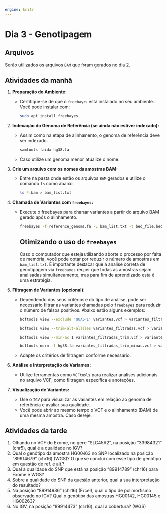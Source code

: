 ```yaml
---
engine: knitr
---
```


# Dia 3 - Genotipagem {.unnumbered}

## Arquivos

Serão utilizados os arquivos `BAM` que foram gerados no dia 2.

## Atividades da manhã

1.  **Preparação do Ambiente:**

    -   Certifique-se de que o `freebayes` está instalado no seu ambiente. Você pode instalar com:

        ```bash
        sudo apt install freebayes
        ```

2.  **Indexação do Genoma de Referência (se ainda não estiver indexado):**

    -   Assim como na etapa de alinhamento, o genoma de referência deve ser indexado.

        ```bash
        samtools faidx hg38.fa
        ```

    -   Caso utilize um genoma menor, atualize o nome.

3.  **Crie um arquivo com os nomes da amostras BAM:**

    -   Entre na pasta onde estão os arquivos `BAM` gerados e utilize o comando `ls` como abaixo

        ```bash
        ls *.bam > bam_list.txt
        ```

4.  **Chamada de Variantes com `freebayes`:**

    -   Execute o freebayes para chamar variantes a partir do arquivo BAM gerado após o alinhamento.

        ```bash
        freebayes -f reference_genome.fa -L bam_list.txt -t bed_file.bed > variantes.vcf
        ```

        ::: callout-warning
        ## Otimizando o uso do `freebayes`

        Caso o computador que esteja utilizando aborte o processo por falta de memória, você pode optar por reduzir o número de amostras em `bam_list.txt`. É importante destacar que a analise correta de genotipagem via `freebayes` requer que todas as amostras sejam analisadas simultaneamente, mas para fim de aprendizado esta é uma estratégia.
        :::

5.  **Filtragem de Variantes (opcional):**

    -   Dependendo dos seus critérios e do tipo de análise, pode ser necessário filtrar as variantes chamadas pelo `freebayes` para reduzir o número de falsos positivos. Abaixo estão alguns exemplos:

        ```bash
        bcftools view --exclude 'QUAL<1' variantes.vcf > variantes_filtradas.vcf

        bcftools view --trim-alt-alleles variantes_filtradas.vcf > variantes_filtradas_trim.vcf

        bcftools view --min-ac 1 variantes_filtradas_trim.vcf > variantes_filtradas_trim_minac.vcf

        bcftools norm -f hg38.fa variantes_filtradas_trim_minac.vcf > variantes_filtradas_trim_minac_norm.vcf
        ```

    -   Adapte os critérios de filtragem conforme necessário.

6.  **Análise e Interpretação de Variantes:**

    -   Utilize ferramentas como `VCFtools` para realizar análises adicionais no arquivo VCF, como filtragem específica e anotações.

7.  **Visualização de Variantes:**

    -   Use o `IGV` para visualizar as variantes em relação ao genoma de referência e avaliar sua qualidade.
    -   Você pode abrir ao mesmo tempo o VCF e o alinhamento (BAM) de uma mesma amostra. Caso deseje.

<!-- 7.  **Anotação de Variantes:** -->

<!--     -   Anote as variantes chamadas usando ferramentas como ANNOVAR, Variant Effect Predictor (VEP) ou AnnovarR. -->

## Atividades da tarde

1.  Olhando no VCF do Exome, no gene "SLC45A2", na posição "33984321" (chr5), qual é a qualidade no IGV?
2.  Qual o genótipo da amostra HG00463 no SNP localizado na posição "89914679" (chr16) (WGS)? O que se conclui com esse tipo de genótipo em questão de ref. e alt.?
3.  Qual a qualidade do SNP que está na posição "89914789" (chr16) para Exome e WGS?
4.  Sobre a qualidade do SNP da questão anterior, qual a sua interpretação do resultado?
5.  Na posição "89914936" (chr16) (Excel), qual o tipo de polimorfismo observado no IGV? Qual o genótipo das amostras HG00142, HG00145 e HG00263?
6.  No IGV, na posição "89914473" (chr16), qual a cobertura? (WGS)
